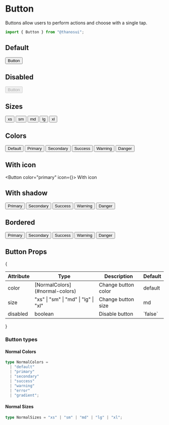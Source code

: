 
# Button

Buttons allow users to perform actions and choose with a single tap.

```jsx
import { Button } from "@thanosui";
```

## Default

<Button>Button</Button>

## Disabled

<Button disabled>Button</Button>

## Sizes

<Button size="xs">xs</Button>
<Button size="sm">sm</Button>
<Button size="md">md</Button>
<Button size="lg">lg</Button>
<Button size="xl">xl</Button>

## Colors

<Button color="default">Default</Button>
<Button color="primary">Primary</Button>
<Button color="secondary">Secondary</Button>
<Button color="success">Success</Button>
<Button color="warning">Warning</Button>
<Button color="danger">Danger</Button>

## With icon

<Button color="primary" icon={<HeartIcon />}>
  With icon
</Button>

## With shadow

<Button color="primary" variant="shadow">
  Primary
</Button>
<Button color="secondary" shadow>
  Secondary
</Button>
<Button color="success" shadow>
  Success
</Button>
<Button color="warning" shadow>
  Warning
</Button>
<Button color="danger" shadow>
  Danger
</Button>

## Bordered

<Button color="primary" variant="bordered">
  Primary
</Button>
<Button color="secondary" bordered>
  Secondary
</Button>
<Button color="success" bordered>
  Success
</Button>
<Button color="warning" bordered>
  Warning
</Button>
<Button color="danger" bordered>
  Danger
</Button>

## Button Props

{<table>

  <thead>
    <tr>
      <th>Attribute</th>
      <th>Type</th>
      <th>Description</th>
      <th>Default</th>
    </tr>
  </thead>
  <tbody>
    <tr>
      <td>color</td>
      <td>[NormalColors](#normal-colors)</td>
      <td>Change button color</td>
      <td>default</td>
    </tr>
    <tr>
        <td>size</td>
        <td>"xs" | "sm" | "md" | "lg" | "xl"</td>
        <td>Change button size</td>
        <td>md</td>
    </tr>
    <tr>
        <td>disabled</td>
        <td>boolean</td>
        <td>Disable button</td>
        <td>`false`</td>
    </tr>
  </tbody>
</table>}

### Button types

#### Normal Colors

```ts
type NormalColors =
  | "default"
  | "primary"
  | "secondary"
  | "success"
  | "warning"
  | "error"
  | "gradient";
```

#### Normal Sizes

```ts
type NormalSizes = "xs" | "sm" | "md" | "lg" | "xl";
```
